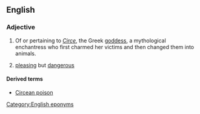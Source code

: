 ==English==

===Adjective===
{{en-adj}}

# Of or pertaining to ''[[w:Circe|Circe]]'', the Greek [[goddess]], a mythological enchantress who first charmed her victims and then changed them into animals.
# {{context|by extension|lang=en}} [[pleasing]] but [[dangerous]]

====Derived terms====
* [[Circean poison]]

[[Category:English eponyms]]